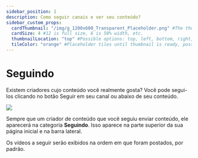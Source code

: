 ```yaml
---
sidebar_position: 1
description: Como seguir canais e ver seu conteúdo?
sidebar_custom_props:
  cardThumbnail: "/img/g_1200x600_Transparent_Placeholder.png" #The thumbnail on the category card.
  cardSize: 4 #12 is full size, 6 is 50% width, etc.
  thumbnailLocation: "top" #Possible options: top, left, bottom, right, none
  tileColor: "orange" #Placeholder tiles until thumbnail is ready, possible options: blue, cream, darkpurple, lightpurple, mauve, orange, pink, none
---
```


# Seguindo

Existem criadores cujo conteúdo você realmente gosta? Você pode segui-los clicando no botão Seguir em seu canal ou abaixo de seu conteúdo.

![](/img/es/image_50.png)

Sempre que um criador de conteúdo que você seguiu enviar conteúdo, ele aparecerá na categoria **Seguindo**. Isso aparece na parte superior da sua página inicial e na barra lateral.

Os vídeos a seguir serão exibidos na ordem em que foram postados, por padrão.
